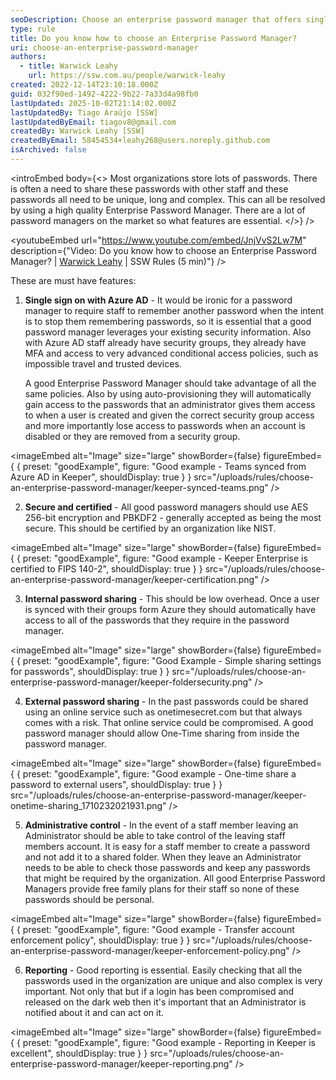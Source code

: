 ```yaml
---
seoDescription: Choose an enterprise password manager that offers single sign-on with Azure AD, secure and certified encryption, internal and external password sharing, administrative control, and robust reporting features to ensure seamless password management for your organization.
type: rule
title: Do you know how to choose an Enterprise Password Manager?
uri: choose-an-enterprise-password-manager
authors:
  - title: Warwick Leahy
    url: https://ssw.com.au/people/warwick-leahy
created: 2022-12-14T23:10:18.000Z
guid: 032f90ed-1492-4222-9b22-7a33d4a98fb0
lastUpdated: 2025-10-02T21:14:02.000Z
lastUpdatedBy: Tiago Araújo [SSW]
lastUpdatedByEmail: tiagov8@gmail.com
createdBy: Warwick Leahy [SSW]
createdByEmail: 58454534+leahy268@users.noreply.github.com
isArchived: false
---
```


<introEmbed
  body={<>
Most organizations store lots of passwords. There is often a need to share these passwords with other staff and these passwords all need to be unique, long and complex. This can all be resolved by using a high quality Enterprise Password Manager. There are a lot of password managers on the market so what features are essential.
  </>}
/>

<youtubeEmbed url="https://www.youtube.com/embed/JnjVvS2Lw7M" description={"Video: Do you know how to choose an Enterprise Password Manager? | [Warwick Leahy](https://ssw.com.au/people/warwick-leahy/) | SSW Rules (5 min)"} />


These are must have features:

1. **Single sign on with Azure AD** - It would be ironic for a password manager to require staff to remember another password when the intent is to stop them remembering passwords, so it is essential that a good password manager leverages your existing security information. Also with Azure AD staff already have security groups, they already have MFA and access to very advanced conditional access policies, such as impossible travel and trusted devices.

   A good Enterprise Password Manager should take advantage of all the same policies. Also by using auto-provisioning they will automatically gain access to the passwords that an administrator gives them access to when a user is created and given the correct security group access and more importantly lose access to passwords when an account is disabled or they are removed from a security group.

<imageEmbed
  alt="Image"
  size="large"
  showBorder={false}
  figureEmbed={ {
    preset: "goodExample",
    figure: "Good example - Teams synced from Azure AD in Keeper",
    shouldDisplay: true
  } }
  src="/uploads/rules/choose-an-enterprise-password-manager/keeper-synced-teams.png"
/>


2. **Secure and certified** - All good password managers should use AES 256-bit encryption and PBKDF2 - generally accepted as being the most secure. This should be certified by an organization like NIST.

<imageEmbed
  alt="Image"
  size="large"
  showBorder={false}
  figureEmbed={ {
    preset: "goodExample",
    figure: "Good example - Keeper Enterprise is certified to FIPS 140-2",
    shouldDisplay: true
  } }
  src="/uploads/rules/choose-an-enterprise-password-manager/keeper-certification.png"
/>


3. **Internal password sharing** - This should be low overhead. Once a user is synced with their groups form Azure they should automatically have access to all of the passwords that they require in the password manager.

<imageEmbed
  alt="Image"
  size="large"
  showBorder={false}
  figureEmbed={ {
    preset: "goodExample",
    figure: "Good Example - Simple sharing settings for passwords",
    shouldDisplay: true
  } }
  src="/uploads/rules/choose-an-enterprise-password-manager/keeper-foldersecurity.png"
/>


4. **External password sharing** - In the past passwords could be shared using an online service such as onetimesecret.com but that always comes with a risk. That online service could be compromised. A good password manager should allow One-Time sharing from inside the password manager.

<imageEmbed
  alt="Image"
  size="large"
  showBorder={false}
  figureEmbed={ {
    preset: "goodExample",
    figure: "Good example - One-time share a password to external users",
    shouldDisplay: true
  } }
  src="/uploads/rules/choose-an-enterprise-password-manager/keeper-onetime-sharing_1710232021931.png"
/>


5. **Administrative control** - In the event of a staff member leaving an Administrator should be able to take control of the leaving staff members account. It is easy for a staff member to create a password and not add it to a shared folder. When they leave an Administrator needs to be able to check those passwords and keep any passwords that might be required by the organization. All good Enterprise Password Managers provide free family plans for their staff so none of these passwords should be personal.

<imageEmbed
  alt="Image"
  size="large"
  showBorder={false}
  figureEmbed={ {
    preset: "goodExample",
    figure: "Good example - Transfer account enforcement policy",
    shouldDisplay: true
  } }
  src="/uploads/rules/choose-an-enterprise-password-manager/keeper-enforcement-policy.png"
/>


6. **Reporting** - Good reporting is essential. Easily checking that all the passwords used in the organization are unique and also complex is very important. Not only that but if a login has been compromised and released on the dark web then it's important that an Administrator is notified about it and can act on it.

<imageEmbed
  alt="Image"
  size="large"
  showBorder={false}
  figureEmbed={ {
    preset: "goodExample",
    figure: "Good example - Reporting in Keeper is excellent",
    shouldDisplay: true
  } }
  src="/uploads/rules/choose-an-enterprise-password-manager/keeper-reporting.png"
/>
